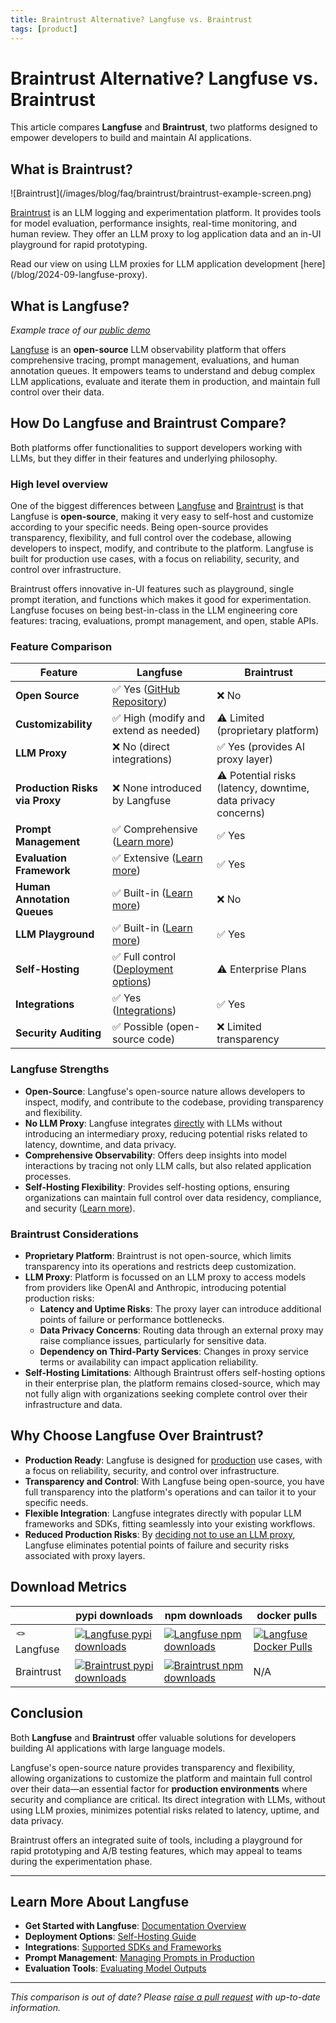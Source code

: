```yaml
---
title: Braintrust Alternative? Langfuse vs. Braintrust
tags: [product]
---
```


# Braintrust Alternative? Langfuse vs. Braintrust

This article compares **Langfuse** and **Braintrust**, two platforms designed to empower developers to build and maintain AI applications.

## What is Braintrust?

<Frame>
![Braintrust](/images/blog/faq/braintrust/braintrust-example-screen.png)
</Frame>

[Braintrust](https://www.braintrust.dev/) is an LLM logging and experimentation platform. It provides tools for model evaluation, performance insights, real-time monitoring, and human review. They offer an LLM proxy to log application data and an in-UI playground for rapid prototyping.

<Callout type="info">
  Read our view on using LLM proxies for LLM application development [here](/blog/2024-09-langfuse-proxy). 
</Callout>

## What is Langfuse?

<CloudflareVideo
  videoId="be2a8276c589a0de39ab846d505cf731"
  aspectRatio={1.516}
  gifStyle
  className="block dark:hidden"
/>
<CloudflareVideo
  videoId="835959b1fbe097cd396e7b20cd5cf91e"
  aspectRatio={1.516}
  gifStyle
  className="hidden dark:block"
/>
_Example trace of our [public demo](/docs/demo)_

[Langfuse](https://github.com/langfuse/langfuse) is an **open-source** LLM observability platform that offers comprehensive tracing, prompt management, evaluations, and human annotation queues. It empowers teams to understand and debug complex LLM applications, evaluate and iterate them in production, and maintain full control over their data.

## How Do Langfuse and Braintrust Compare?

Both platforms offer functionalities to support developers working with LLMs, but they differ in their features and underlying philosophy.

### High level overview

One of the biggest differences between [Langfuse](https://www.langfuse.com/) and [Braintrust](https://www.braintrust.dev/) is that Langfuse is **open-source**, making it very easy to self-host and customize according to your specific needs. Being open-source provides transparency, flexibility, and full control over the codebase, allowing developers to inspect, modify, and contribute to the platform. 
Langfuse is built for production use cases, with a focus on reliability, security, and control over infrastructure.

Braintrust offers innovative in-UI features such as playground, single prompt iteration, and functions which makes it good for experimentation. Langfuse focuses on being best-in-class in the LLM engineering core features: tracing, evaluations, prompt management, and open, stable APIs.

### Feature Comparison

| Feature                                 | **Langfuse**                                                              | **Braintrust**                                                 |
|-----------------------------------------|---------------------------------------------------------------------------|----------------------------------------------------------------|
| **Open Source**                         | ✅ Yes ([GitHub Repository](https://github.com/langfuse/langfuse))        | ❌ No                                                           |
| **Customizability**                     | ✅ High (modify and extend as needed)                                     | ⚠️ Limited (proprietary platform)                              |
| **LLM Proxy**                  | ❌ No (direct integrations)                                      | ✅ Yes (provides AI proxy layer)                                    |
| **Production Risks via Proxy**          | ❌ None introduced by Langfuse                                            | ⚠️ Potential risks (latency, downtime, data privacy concerns)  |
| **Prompt Management**                   | ✅ Comprehensive ([Learn more](/docs/prompts/get-started))                | ✅ Yes                                                         |
| **Evaluation Framework**                | ✅ Extensive ([Learn more](/docs/scores/overview))                        | ✅ Yes                                                         |
| **Human Annotation Queues**             | ✅ Built-in ([Learn more](/docs/scores/annotation#annotation-queues))                 | ❌ No                                                         |
| **LLM Playground**| ✅ Built-in ([Learn more](/docs/playground))                                      | ✅ Yes                                                    |
| **Self-Hosting**                        | ✅ Full control ([Deployment options](/docs/deployment/feature-overview)) | ⚠️ Enterprise Plans                         |
| **Integrations**              | ✅ Yes ([Integrations](/docs/integrations/overview))                      | ✅ Yes                                                         |
| **Security Auditing**                   | ✅ Possible (open-source code)                                            | ❌ Limited transparency                                        |


### Langfuse Strengths

- **Open-Source**: Langfuse's open-source nature allows developers to inspect, modify, and contribute to the codebase, providing transparency and flexibility.
- **No LLM Proxy**: Langfuse integrates [directly](/blog/2024-09-langfuse-proxy) with LLMs without introducing an intermediary proxy, reducing potential risks related to latency, downtime, and data privacy. 
- **Comprehensive Observability**: Offers deep insights into model interactions by tracing not only LLM calls, but also related application processes.
- **Self-Hosting Flexibility**: Provides self-hosting options, ensuring organizations can maintain full control over data residency, compliance, and security ([Learn more](/docs/deployment/feature-overview)).

### Braintrust Considerations

- **Proprietary Platform**: Braintrust is not open-source, which limits transparency into its operations and restricts deep customization.
- **LLM Proxy**: Platform is focussed on an LLM proxy to access models from providers like OpenAI and Anthropic, introducing potential production risks:
  - **Latency and Uptime Risks**: The proxy layer can introduce additional points of failure or performance bottlenecks.
  - **Data Privacy Concerns**: Routing data through an external proxy may raise compliance issues, particularly for sensitive data.
  - **Dependency on Third-Party Services**: Changes in proxy service terms or availability can impact application reliability.
- **Self-Hosting Limitations**: Although Braintrust offers self-hosting options in their enterprise plan, the platform remains closed-source, which may not fully align with organizations seeking complete control over their infrastructure and data.

## Why Choose Langfuse Over Braintrust?

- **Production Ready**: Langfuse is designed for [production](https://www.thoughtworks.com/radar/platforms/summary/langfuse) use cases, with a focus on reliability, security, and control over infrastructure.
- **Transparency and Control**: With Langfuse being open-source, you have full transparency into the platform's operations and can tailor it to your specific needs.
- **Flexible Integration**: Langfuse integrates directly with popular LLM frameworks and SDKs, fitting seamlessly into your existing workflows.
- **Reduced Production Risks**: By [deciding not to use an LLM proxy](/blog/2024-09-langfuse-proxy), Langfuse eliminates potential points of failure and security risks associated with proxy layers.

## Download Metrics

|      | pypi downloads  | npm downloads  | docker pulls   |
| --------------- | -------- | ------------ | ----- |
| 🪢 Langfuse        | [![Langfuse pypi downloads](https://img.shields.io/pypi/dm/langfuse?style=for-the-badge&label=%20&labelColor=black&color=orange)](https://pypi.org/project/langfuse)                          | [![Langfuse npm downloads](https://img.shields.io/npm/dm/langfuse?style=for-the-badge&label=%20&labelColor=black&color=orange)](https://www.npmjs.com/package/langfuse)                                        | [![Langfuse Docker Pulls](https://img.shields.io/docker/pulls/langfuse/langfuse?style=for-the-badge&label=%20&labelColor=black&color=orange)](https://hub.docker.com/r/langfuse/langfuse)                      |
| Braintrust        | [![Braintrust pypi downloads](https://img.shields.io/pypi/dm/braintrust?style=for-the-badge&label=%20&labelColor=black&color=grey)](https://pypi.org/project/braintrust)                          | [![Braintrust npm downloads](https://img.shields.io/npm/dm/braintrust?style=for-the-badge&label=%20&labelColor=black&color=grey)](https://www.npmjs.com/package/braintrust) | N/A |

## Conclusion

Both **Langfuse** and **Braintrust** offer valuable solutions for developers building AI applications with large language models. 

Langfuse's open-source nature provides transparency and flexibility, allowing organizations to customize the platform and maintain full control over their data—an essential factor for **production environments** where security and compliance are critical. Its direct integration with LLMs, without using LLM proxies, minimizes potential risks related to latency, uptime, and data privacy. 

Braintrust offers an integrated suite of tools, including a playground for rapid prototyping and A/B testing features, which may appeal to teams during the experimentation phase. 

---

## Learn More About Langfuse

- **Get Started with Langfuse**: [Documentation Overview](/docs)
- **Deployment Options**: [Self-Hosting Guide](/docs/deployment/feature-overview)
- **Integrations**: [Supported SDKs and Frameworks](/docs/integrations/overview)
- **Prompt Management**: [Managing Prompts in Production](/docs/prompts/get-started)
- **Evaluation Tools**: [Evaluating Model Outputs](/docs/scores/overview)

---

*This comparison is out of date? Please [raise a pull request](https://github.com/langfuse/langfuse-docs/tree/main/pages/faq/all) with up-to-date information.*
